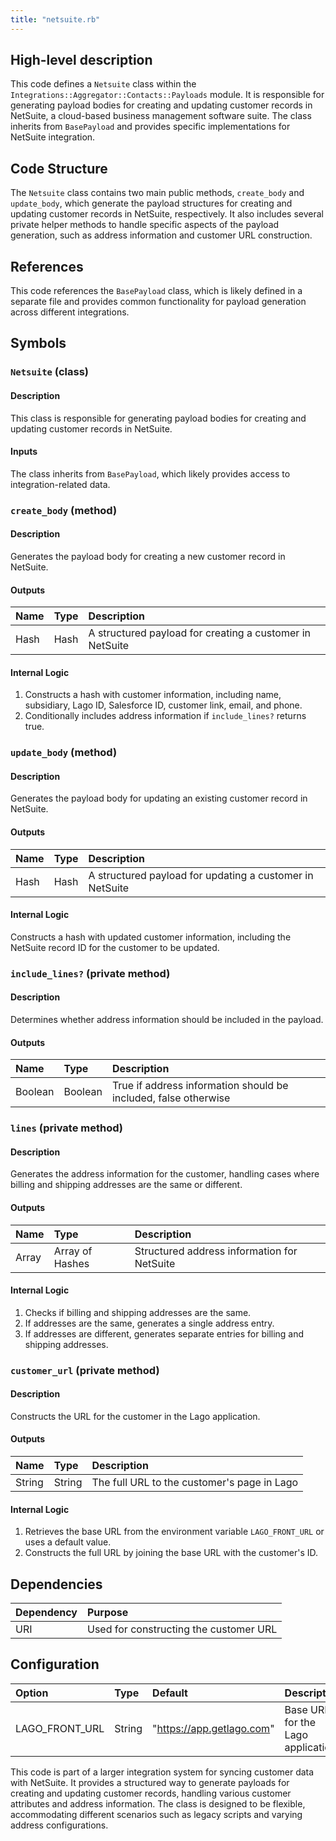 ```yaml
---
title: "netsuite.rb"
---
```


## High-level description
This code defines a `Netsuite` class within the `Integrations::Aggregator::Contacts::Payloads` module. It is responsible for generating payload bodies for creating and updating customer records in NetSuite, a cloud-based business management software suite. The class inherits from `BasePayload` and provides specific implementations for NetSuite integration.

## Code Structure
The `Netsuite` class contains two main public methods, `create_body` and `update_body`, which generate the payload structures for creating and updating customer records in NetSuite, respectively. It also includes several private helper methods to handle specific aspects of the payload generation, such as address information and customer URL construction.

## References
This code references the `BasePayload` class, which is likely defined in a separate file and provides common functionality for payload generation across different integrations.

## Symbols

### `Netsuite` (class)
#### Description
This class is responsible for generating payload bodies for creating and updating customer records in NetSuite.

#### Inputs
The class inherits from `BasePayload`, which likely provides access to integration-related data.

### `create_body` (method)
#### Description
Generates the payload body for creating a new customer record in NetSuite.

#### Outputs
| Name | Type | Description |
|:-----|:-----|:------------|
| Hash | Hash | A structured payload for creating a customer in NetSuite |

#### Internal Logic
1. Constructs a hash with customer information, including name, subsidiary, Lago ID, Salesforce ID, customer link, email, and phone.
2. Conditionally includes address information if `include_lines?` returns true.

### `update_body` (method)
#### Description
Generates the payload body for updating an existing customer record in NetSuite.

#### Outputs
| Name | Type | Description |
|:-----|:-----|:------------|
| Hash | Hash | A structured payload for updating a customer in NetSuite |

#### Internal Logic
Constructs a hash with updated customer information, including the NetSuite record ID for the customer to be updated.

### `include_lines?` (private method)
#### Description
Determines whether address information should be included in the payload.

#### Outputs
| Name | Type | Description |
|:-----|:-----|:------------|
| Boolean | Boolean | True if address information should be included, false otherwise |

### `lines` (private method)
#### Description
Generates the address information for the customer, handling cases where billing and shipping addresses are the same or different.

#### Outputs
| Name | Type | Description |
|:-----|:-----|:------------|
| Array | Array of Hashes | Structured address information for NetSuite |

#### Internal Logic
1. Checks if billing and shipping addresses are the same.
2. If addresses are the same, generates a single address entry.
3. If addresses are different, generates separate entries for billing and shipping addresses.

### `customer_url` (private method)
#### Description
Constructs the URL for the customer in the Lago application.

#### Outputs
| Name | Type | Description |
|:-----|:-----|:------------|
| String | String | The full URL to the customer's page in Lago |

#### Internal Logic
1. Retrieves the base URL from the environment variable `LAGO_FRONT_URL` or uses a default value.
2. Constructs the full URL by joining the base URL with the customer's ID.

## Dependencies
| Dependency | Purpose |
|:-----------|:--------|
| URI | Used for constructing the customer URL |

## Configuration
| Option | Type | Default | Description |
|:-------|:-----|:--------|:------------|
| LAGO_FRONT_URL | String | "https://app.getlago.com" | Base URL for the Lago application |

This code is part of a larger integration system for syncing customer data with NetSuite. It provides a structured way to generate payloads for creating and updating customer records, handling various customer attributes and address information. The class is designed to be flexible, accommodating different scenarios such as legacy scripts and varying address configurations.